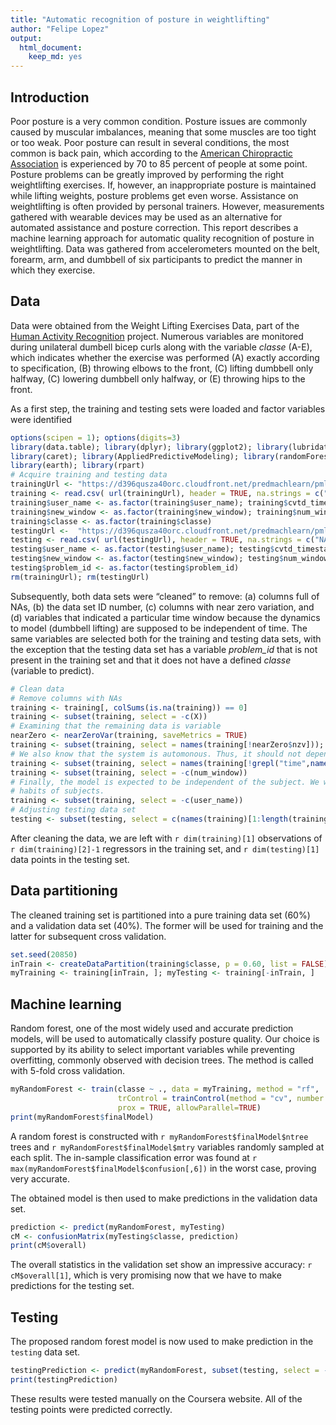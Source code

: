 ```yaml
---
title: "Automatic recognition of posture in weightlifting"
author: "Felipe Lopez"
output: 
  html_document: 
    keep_md: yes
---
```


## Introduction

Poor posture is a very common condition. Posture issues are commonly caused by muscular imbalances, meaning that some muscles are too tight or too weak.
Poor posture can result in several conditions, the most common is back pain, which according to the [American Chiropractic Association](http://www.dlchiropractors.com/uploads/5/8/0/6/58063233/back_pain_facts_and_statistics.pdf) is experienced by 70 to 85 percent of people at
some point. Posture problems can be greatly improved by performing the right weightlifting exercises. If, however, an inappropriate posture is maintained
while lifting weights, posture problems get even worse. Assistance on weightlifting is often provided by personal trainers. However, measurements
gathered with wearable devices may be used as  an alternative for automated assistance and posture correction. This report describes a machine learning
approach for automatic quality recognition of posture in weightlifting. Data was gathered from accelerometers mounted on the belt, forearm, arm, and
dumbbell of six participants to predict the manner in which they exercise.

## Data

Data were obtained from the Weight Lifting Exercises Data, part of the [Human Activity Recognition](http://groupware.les.inf.puc-rio.br/har) project.
Numerous variables are monitored during unilateral dumbell bicep curls along with the variable *classe* (A-E), which indicates whether the exercise was
performed (A) exactly according to specification, (B) throwing elbows to the front, (C) lifting dumbbell only halfway, (C) lowering dumbbell only halfway,
or (E) throwing hips to the front.

As a first step, the training and testing sets were loaded and factor variables were identified
```r
options(scipen = 1); options(digits=3)
library(data.table); library(dplyr); library(ggplot2); library(lubridate)
library(caret); library(AppliedPredictiveModeling); library(randomForest)
library(earth); library(rpart)
# Acquire training and testing data
trainingUrl <- "https://d396qusza40orc.cloudfront.net/predmachlearn/pml-training.csv"
training <- read.csv( url(trainingUrl), header = TRUE, na.strings = c("NA", "#DIV/0!"))
training$user_name <- as.factor(training$user_name); training$cvtd_timestamp <- mdy_hm(training$cvtd_timestamp)
training$new_window <- as.factor(training$new_window); training$num_window <- as.factor(training$num_window)
training$classe <- as.factor(training$classe)
testingUrl <-  "https://d396qusza40orc.cloudfront.net/predmachlearn/pml-testing.csv"
testing <- read.csv( url(testingUrl), header = TRUE, na.strings = c("NA", "#DIV/0!"))
testing$user_name <- as.factor(testing$user_name); testing$cvtd_timestamp <- mdy_hm(testing$cvtd_timestamp)
testing$new_window <- as.factor(testing$new_window); testing$num_window <- as.factor(testing$num_window)
testing$problem_id <- as.factor(testing$problem_id)
rm(trainingUrl); rm(testingUrl)
```

Subsequently, both data sets were "cleaned" to remove: (a) columns full of NAs, (b) the data set ID number, (c) columns with near zero variation, and (d)
variables that indicated a particular time window because the dynamics to model (dumbbell lifting) are supposed to be independent of time. The same
variables are selected both for the training and testing data sets, with the exception that the testing data set has a variable *problem_id* that is not
present in the training set and that it does not have a defined *classe* (variable to predict).

```r
# Clean data
# Remove columns with NAs
training <- training[, colSums(is.na(training)) == 0] 
training <- subset(training, select = -c(X))
# Examining that the remaining data is variable
nearZero <- nearZeroVar(training, saveMetrics = TRUE)
training <- subset(training, select = names(training[!nearZero$nzv])); rm(nearZero)
# We also know that the system is automonous. Thus, it should not depend on time. We remove time as a feature
training <- subset(training, select = names(training[!grepl("time",names(training))]) );
training <- subset(training, select = -c(num_window))
# Finally, the model is expected to be independent of the subject. We want to make predictions based on observed measurement, not on
# habits of subjects.
training <- subset(training, select = -c(user_name))
# Adjusting testing data set
testing <- subset(testing, select = c(names(training)[1:length(training)-1],"problem_id"))
```

After cleaning the data, we are left with `r dim(training)[1]` observations of `r dim(training)[2]-1` regressors in the training set, and 
`r dim(testing)[1]` data points in the testing set.

## Data partitioning

The cleaned training set is partitioned into a pure training data set (60%) and a validation data set (40%). The former will be used for training and the
latter for subsequent cross validation.

```r
set.seed(20850)
inTrain <- createDataPartition(training$classe, p = 0.60, list = FALSE)
myTraining <- training[inTrain, ]; myTesting <- training[-inTrain, ]
```

## Machine learning

Random forest, one of the most widely used and accurate prediction models, will be used to automatically classify posture quality. Our choice is supported
by its ability to select important variables while preventing overfitting, commonly observed with decision trees. The method is called with 5-fold cross
validation.
```r
myRandomForest <- train(classe ~ ., data = myTraining, method = "rf",
                        trControl = trainControl(method = "cv", number = 5),
                        prox = TRUE, allowParallel=TRUE)
print(myRandomForest$finalModel)
```

A random forest is constructed with `r myRandomForest$finalModel$ntree` trees and  `r myRandomForest$finalModel$mtry` variables randomly sampled at each
split. The in-sample classification error was found at `r max(myRandomForest$finalModel$confusion[,6])` in the worst case, proving very accurate.

The obtained model is then used to make predictions in the validation data  set.
```r
prediction <- predict(myRandomForest, myTesting)
cM <- confusionMatrix(myTesting$classe, prediction)
print(cM$overall)
```

The overall statistics in the validation set show an impressive accuracy: `r cM$overall[1]`, which is very promising now that we have to make predictions
for the testing set.

## Testing

The proposed random forest model is now used to make prediction in the `testing` data set.
```r
testingPrediction <- predict(myRandomForest, subset(testing, select = -c(problem_id)))
print(testingPrediction)
```

These results were tested manually on the Coursera website. All of the testing points were predicted correctly.
